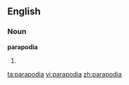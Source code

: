 ==English==

===Noun===
'''parapodia'''

# {{plural of|[[parapodium]]}}

[[ta:parapodia]]
[[vi:parapodia]]
[[zh:parapodia]]
